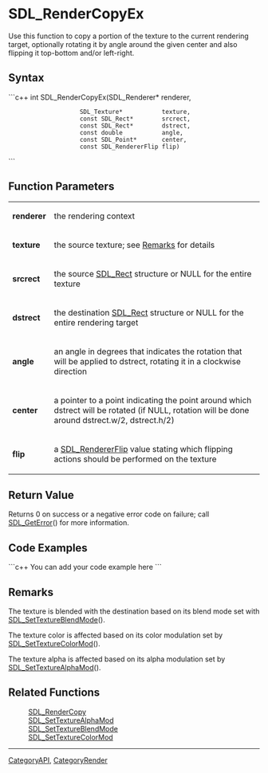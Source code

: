 
= SDL_RenderCopyEx =
Use this function to copy a portion of the texture to the current rendering target, optionally rotating it by angle around the given center and also flipping it top-bottom and/or left-right.


== Syntax ==
```c++
int SDL_RenderCopyEx(SDL_Renderer*          renderer,
                     SDL_Texture*           texture,
                     const SDL_Rect*        srcrect,
                     const SDL_Rect*        dstrect,
                     const double           angle,
                     const SDL_Point*       center,
                     const SDL_RendererFlip flip)
```

== Function Parameters ==
{|
|'''renderer'''
|the rendering context
|-
|'''texture'''
|the source texture; see [[#Remarks|Remarks]] for details
|-
|'''srcrect'''
|the source [[SDL_Rect]] structure or NULL for the entire texture
|-
|'''dstrect'''
|the destination [[SDL_Rect]] structure or NULL for the entire rendering target
|-
|'''angle'''
|an angle in degrees that indicates the rotation that will be applied to dstrect, rotating it in a clockwise direction
|-
|'''center'''
|a pointer to a point indicating the point around which dstrect will be rotated (if NULL, rotation will be done around dstrect.w/2, dstrect.h/2)
|-
|'''flip'''
|a [[SDL_RendererFlip]] value stating which flipping actions should be performed on the texture
|}
== Return Value ==
Returns 0 on success or a negative error code on failure; call [[SDL_GetError]]() for more information.

== Code Examples ==
```c++
You can add your code example here
```

== Remarks ==
The texture is blended with the destination based on its blend mode set with [[SDL_SetTextureBlendMode]]().

The texture color is affected based on its color modulation set by [[SDL_SetTextureColorMod]]().

The texture alpha is affected based on its alpha modulation set by [[SDL_SetTextureAlphaMod]]().

== Related Functions ==
:[[SDL_RenderCopy]]
:[[SDL_SetTextureAlphaMod]]
:[[SDL_SetTextureBlendMode]]
:[[SDL_SetTextureColorMod]]

----
[[CategoryAPI]], [[CategoryRender]]
